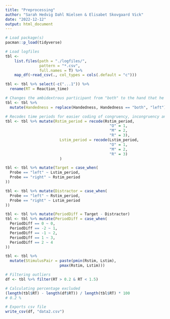 ---
title: "Preprocessing"
author: "Sarah Hedvig Dahl Nielsen & Elisabet Skovgaard Vick"
date: "2022-12-12"
output: html_document
---

```{r}
# Load package(s)
pacman::p_load(tidyverse)
```

```{r}
# Load logfiles
tbl <-
    list.files(path = "./logfiles/",
               pattern = "*.csv", 
               full.names = T) %>% 
    map_df(~read_csv(., col_types = cols(.default = "c"))) 

tbl <- tbl %>% select(-c("...1")) %>% 
  rename(RT = Reaction_time)
```

```{r}
# Changes the ambidextrous participant from "both" to the hand that he actually used
tbl <- tbl %>%
  mutate(Handedness = replace(Handedness, Handedness == "both", "left"))
```

```{r}
# Recodes time periods for easier coding of congruency, incongruency and same period
tbl <- tbl %>% mutate(Rstim_period = recode(Rstim_period, 
                                              "O" = 1,
                                              "M" = 2,
                                              "R" = 3),
                        Lstim_period = recode(Lstim_period, 
                                              "O" = 1,
                                              "M" = 2,
                                              "R" = 3)
                        )
```

```{r}
tbl <- tbl %>% mutate(Target = case_when(
  Probe == "left" ~ Lstim_period,
  Probe == "right" ~ Rstim_period
))
```

```{r}
tbl <- tbl %>% mutate(Distractor = case_when(
  Probe == "left" ~ Rstim_period,
  Probe == "right" ~ Lstim_period
))
```

```{r}
tbl <- tbl %>% mutate(PeriodDiff = Target - Distractor)
tbl <- tbl %>% mutate(PeriodDiff = case_when(
  PeriodDiff == 0 ~ 0,
  PeriodDiff == -2 ~ 1,
  PeriodDiff == -1 ~ 2,
  PeriodDiff == 1 ~ 3,
  PeriodDiff == 2 ~ 4
))
```

```{r}
tbl <- tbl %>%
  mutate(StimulusPair = paste(pmin(Rstim, Lstim), 
                        pmax(Rstim, Lstim)))
```

```{r}
# Filtering outliers
df <- tbl %>% filter(RT > 0.2 & RT < 1.5)

# Calculating percentage excluded
(length(tbl$RT) - length(df$RT)) / length(tbl$RT) * 100
# 0.2 %
```

```{r}
# Exports csv file
write_csv(df, "data2.csv")
```